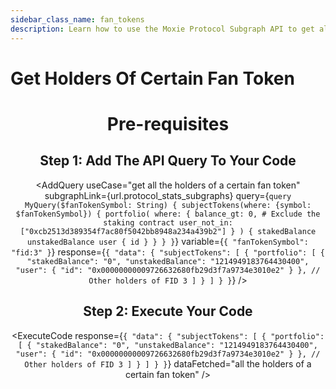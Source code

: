```yaml
---
sidebar_class_name: fan_tokens
description: Learn how to use the Moxie Protocol Subgraph API to get all the holders of a certain fan token.
---
```



# Get Holders Of Certain Fan Token

<Header
  useCase="get all the holders of a certain fan token, either locked in staking contracts or not,"
  apiName="Moxie Protocol Subgraph"
/>

# Pre-requisites

<Prerequisites apiName="Moxie Protocol Subgraph" />

## Step 1: Add The API Query To Your Code

<AddQuery
  useCase="get all the holders of a certain fan token"
  subgraphLink={url.protocol_stats_subgraphs}
  query={`query MyQuery($fanTokenSymbol: String) {
  subjectTokens(where: {symbol: $fanTokenSymbol}) {
    portfolio(
      where: {
        balance_gt: 0,
        # Exclude the staking contract
        user_not_in: ["0xcb2513d389354f7ac80f5042bb8948a234a439b2"]
      }
    ) {
      stakedBalance
      unstakedBalance
      user {
        id
      }
    }
  }
}`}
  variable={`{
  "fanTokenSymbol": "fid:3"
}`}
  response={`{
  "data": {
    "subjectTokens": [
      {
        "portfolio": [
          {
            "stakedBalance": "0",
            "unstakedBalance": "1214949183764430400",
            "user": {
              "id": "0x00000000009726632680fb29d3f7a9734e3010e2"
            }
          },
          // Other holders of FID 3
        ]
      }
    ]
  }
}`}
/>

## Step 2: Execute Your Code

<ExecuteCode
  response={`{
  "data": {
    "subjectTokens": [
      {
        "portfolio": [
          {
            "stakedBalance": "0",
            "unstakedBalance": "1214949183764430400",
            "user": {
              "id": "0x00000000009726632680fb29d3f7a9734e3010e2"
            }
          },
          // Other holders of FID 3
        ]
      }
    ]
  }
}`}
  dataFetched="all the holders of a certain fan token"
/>

<DeveloperSupport />
